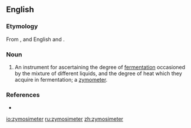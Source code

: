 ==English==

===Etymology===
From {{etyl|grc|en}} {{term|ζύμωσις||fermentation|lang=grc}}, and English {{term|-i-|lang=en}} and {{term|-meter}}.

===Noun===
{{en-noun}}

# An instrument for ascertaining the degree of [[fermentation]] occasioned by the mixture of different liquids, and the degree of heat which they acquire in fermentation; a [[zymometer]].

===References===
* {{R:Webster 1913}}

[[io:zymosimeter]]
[[ru:zymosimeter]]
[[zh:zymosimeter]]
